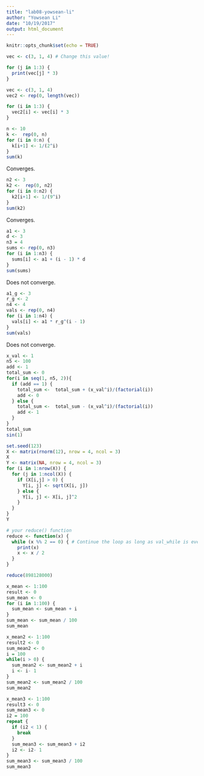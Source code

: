 ```yaml
---
title: "lab08-yowsean-li"
author: "Yowsean Li"
date: "10/19/2017"
output: html_document
---
```


```r
knitr::opts_chunk$set(echo = TRUE)
```

```r
vec <- c(3, 1, 4) # Change this value!

for (j in 1:3) {
  print(vec[j] * 3)
}
```

```r
vec <- c(3, 1, 4)
vec2 <- rep(0, length(vec))

for (i in 1:3) {
  vec2[i] <- vec[i] * 3
}
```

```r
n <- 10
k <-  rep(0, n)
for (i in 0:n) {
  k[i+1] <- 1/(2^i)
}
sum(k)
```
Converges.
```r
n2 <- 3
k2 <-  rep(0, n2)
for (i in 0:n2) {
  k2[i+1] <- 1/(9^i)
}
sum(k2)
```
Converges.
```r
a1 <- 3
d <- 3
n3 = 4
sums <- rep(0, n3)
for (i in 1:n3) {
  sums[i] <- a1 + (i - 1) * d
}
sum(sums)
```
Does not converge.
```r
a1_g <- 3
r_g <- 2
n4 <- 4
vals <- rep(0, n4)
for (i in 1:n4) {
  vals[i] <- a1 * r_g^(i - 1)
}
sum(vals)
```
Does not converge.
```r
x_val <- 1
n5 <- 100
add <- 1
total_sum <- 0
for(i in seq(1, n5, 2)){
  if (add == 1) {
    total_sum <-  total_sum + (x_val^i)/(factorial(i))
    add <- 0
  } else {
    total_sum <-  total_sum - (x_val^i)/(factorial(i))
    add <- 1
  }
}
total_sum
sin(1)
```

```r
set.seed(123)
X <- matrix(rnorm(12), nrow = 4, ncol = 3)
X
Y <- matrix(NA, nrow = 4, ncol = 3)
for (i in 1:nrow(X)) {
  for (j in 1:ncol(X)) {
    if (X[i,j] > 0) {
      Y[i, j] <- sqrt(X[i, j])
    } else {
      Y[i, j] <- X[i, j]^2
    }
  }
}
Y
```

```r
# your reduce() function
reduce <- function(x) {
  while (x %% 2 == 0) { # Continue the loop as long as val_while is even.
    print(x)
    x <- x / 2
  }
}

reduce(898128000)
```

```r
x_mean <- 1:100
result <- 0
sum_mean <- 0
for (i in 1:100) {
  sum_mean <- sum_mean + i
}
sum_mean <- sum_mean / 100
sum_mean
```

```r
x_mean2 <- 1:100
result2 <- 0
sum_mean2 <- 0
i = 100
while(i > 0) {
  sum_mean2 <- sum_mean2 + i
  i <- i- 1
}
sum_mean2 <- sum_mean2 / 100
sum_mean2
```

```r
x_mean3 <- 1:100
result3 <- 0
sum_mean3 <- 0
i2 = 100
repeat {
  if (i2 < 1) {
    break
  }
  sum_mean3 <- sum_mean3 + i2
  i2 <- i2- 1
}
sum_mean3 <- sum_mean3 / 100
sum_mean3
```


